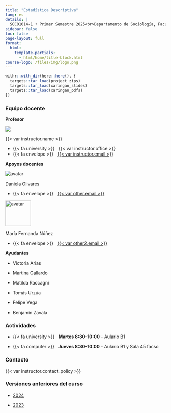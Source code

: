 ```yaml
---
title: "Estadística Descriptiva"
lang: es
details: |
  SOC01014-1 • Primer Semestre 2025<br>Departamento de Sociología, Facultad de Ciencias Sociales<br>Universidad de Chile
sidebar: false
toc: false
page-layout: full
format:
  html:
    template-partials:
      - html/home/title-block.html
course-logo: /files/img/logo.png
---
```


```r
withr::with_dir(here::here(), {
  targets::tar_load(project_zips)
  targets::tar_load(xaringan_slides)
  targets::tar_load(xaringan_pdfs)
})
```

::: {.home}

::: {.grid .course-details}

::: {.g-col-12 .g-col-sm-6 .g-col-md-4}
### Equipo docente

**Profesor**


<div class="image-cropper">
  <img src="https://ucampus.uchile.cl/d/r/usuario/ba/ba7fdee322ce6c51d3c525d12065fd48/perfil/f62c8ca06f8a62b9553cd11ea59d1238.jpg">
</div>



{{< var instructor.name >}}

- {{< fa university >}} &nbsp; {{< var instructor.office >}}
- {{< fa envelope >}} &nbsp; <a href="mailto:{{< var instructor.email >}}">{{< var instructor.email >}}</a>


**Apoyos docentes**

<div class="image-cropper">
  <img src="https://static.u-cursos.cl/r/usuario/af/af4bf2025223c7ec26f2b05853a831e8/datos_usuario/av_611aa760e705a.jpg" alt="avatar" class="profile-pic">
</div>


Daniela Olivares

- {{< fa envelope >}} &nbsp; <a href="mailto:{{< var other.email >}}">{{< var other.email >}}</a>

<div class="image-cropper">
  <img src="https://ucampus.uchile.cl/d/r/usuario/59/595eac1ba1e7c71fbbea076608baba9c/perfil/07435de0e419362c626faa92216dcbd8.jpg" alt="avatar" class="profile-pic" width="80" height="80" />
</div>


María Fernanda Núñez

- {{< fa envelope >}} &nbsp; <a href="mailto:{{< var other2.email >}}">{{< var other2.email >}}</a>

**Ayudantes**

- Victoria Arias

- Martina Gallardo

- Matilda Raccagni

- Tomás Urzúa

- Felipe Vega

- Benjamín Zavala

:::

::: {.g-col-12 .g-col-sm-6 .g-col-md-4}
### Actividades

- {{< fa university >}} &nbsp; **Martes 8:30-10:00** - Aulario B1

- {{< fa computer >}} &nbsp; **Jueves 8:30-10:00** - Aulario B1 y Sala 45 facso

:::

::: {.g-col-12 .g-col-md-4 .contact-policy}
### Contacto

{{< var instructor.contact_policy >}}

### Versiones anteriores del curso

- [2024](https://version2024--estadictica-descriptiva-uch.netlify.app/)

- [2023](https://version2023--estadistica-descriptiva-uch.netlify.app/)

:::

:::


:::

